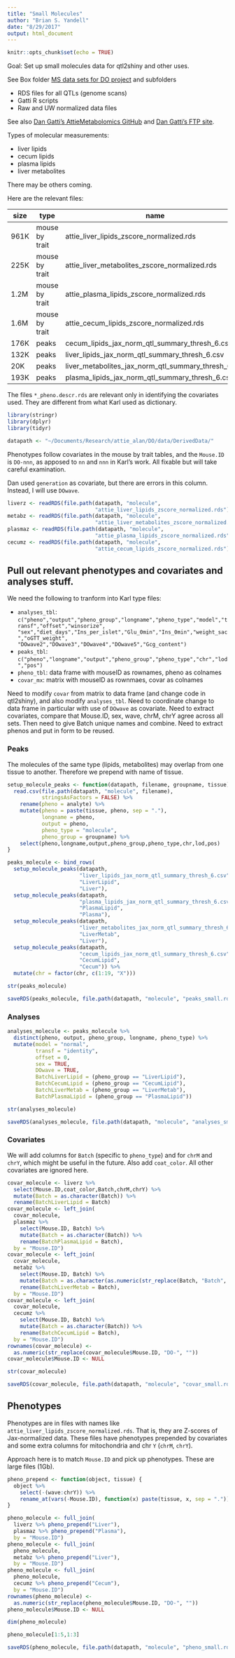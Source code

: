 ```yaml
---
title: "Small Molecules"
author: "Brian S. Yandell"
date: "8/29/2017"
output: html_document
---
```


```r
knitr::opts_chunk$set(echo = TRUE)
```

Goal: Set up small molecules data for qtl2shiny and other uses.

See Box folder [MS data sets for DO project](https://uwmadison.app.box.com/folder/33549545179)
and subfolders

* RDS files for all QTLs (genome scans)
* Gatti R scripts
* Raw and UW normalized data files

See also [Dan Gatti's AttieMetabolomics GitHub](https://github.com/dmgatti/AttieMetabolomics) and
[Dan Gatti's FTP site](ftp://ftp.jax.org/dgatti/_for_Mark/liver/).

Types of molecular measurements:

* liver lipids
* cecum lipids
* plasma lipids
* liver metabolites

There may be others coming.

Here are the relevant files:

size | type | name
---- | -------------- | ------------
961K | mouse by trait | attie_liver_lipids_zscore_normalized.rds
225K | mouse by trait | attie_liver_metabolites_zscore_normalized.rds
1.2M | mouse by trait | attie_plasma_lipids_zscore_normalized.rds
1.6M | mouse by trait | attie_cecum_lipids_zscore_normalized.rds
176K | peaks | cecum_lipids_jax_norm_qtl_summary_thresh_6.csv
132K | peaks | liver_lipids_jax_norm_qtl_summary_thresh_6.csv
20K | peaks | liver_metabolites_jax_norm_qtl_summary_thresh_6.csv
193K | peaks | plasma_lipids_jax_norm_qtl_summary_thresh_6.csv

The files `*_pheno.descr.rds` are relevant only in identifying the covariates used.
They are different from what Karl used as dictionary. 

```r
library(stringr)
library(dplyr)
library(tidyr)
```

```r
datapath <- "~/Documents/Research/attie_alan/DO/data/DerivedData/"
```

Phenotypes follow covariates in the mouse by trait tables, and the `Mouse.ID` is `DO-nnn`, as apposed to `nn` and `nnn` in Karl's work. All fixable but will take careful examination. 

Dan used `generation` as covariate, but there are errors in this column. Instead,
I will use `DOwave`.

```r
liverz <- readRDS(file.path(datapath, "molecule", 
                            "attie_liver_lipids_zscore_normalized.rds"))
metabz <- readRDS(file.path(datapath, "molecule",
                            "attie_liver_metabolites_zscore_normalized.rds"))
plasmaz <- readRDS(file.path(datapath, "molecule",
                            "attie_plasma_lipids_zscore_normalized.rds"))
cecumz <- readRDS(file.path(datapath, "molecule",
                            "attie_cecum_lipids_zscore_normalized.rds"))
```

## Pull out relevant phenotypes and covariates and analyses stuff.

We need the following to tranform into Karl type files:

* `analyses_tbl`: `c("pheno","output","pheno_group","longname","pheno_type","model","transf","offset","winsorize",
"sex","diet_days","Ins_per_islet","Glu_0min","Ins_0min","weight_sac","oGTT_weight",
"DOwave2","DOwave3","DOwave4","DOwave5","Gcg_content")`
* `peaks_tbl`: `c("pheno","longname","output","pheno_group","pheno_type","chr","lod","pos")`
* `pheno_tbl`: data frame with mouseID as rownames, pheno as colnames
* `covar_mx`: matrix with mouseID as rownmaes, covar as colnames

Need to modify `covar` from matrix to data frame (and change code in qtl2shiny), and also modify `analyses_tbl`. Need to coordinate change to data frame in particular with use of `DOwave` as covariate.
Need to extract covariates, compare that Mouse.ID, sex, wave, chrM, chrY agree across all sets. Then need to give Batch unique names and combine.
Need to extract phenos and put in form to be reused.

### Peaks

The molecules of the same type (lipids, metabolites) may overlap from one tissue to another. Therefore we prepend with name of tissue.

```r
setup_molecule_peaks <- function(datapath, filename, groupname, tissue) {
  read.csv(file.path(datapath, "molecule", filename),
           stringsAsFactors = FALSE) %>%
    rename(pheno = analyte) %>%
    mutate(pheno = paste(tissue, pheno, sep = "."),
           longname = pheno,
           output = pheno,
           pheno_type = "molecule",
           pheno_group = groupname) %>%
    select(pheno,longname,output,pheno_group,pheno_type,chr,lod,pos)
}
```

```r
peaks_molecule <- bind_rows(
  setup_molecule_peaks(datapath,
                       "liver_lipids_jax_norm_qtl_summary_thresh_6.csv",
                       "LiverLipid",
                       "Liver"),
  setup_molecule_peaks(datapath,
                       "plasma_lipids_jax_norm_qtl_summary_thresh_6.csv",
                       "PlasmaLipid",
                       "Plasma"),
  setup_molecule_peaks(datapath,
                       "liver_metabolites_jax_norm_qtl_summary_thresh_6.csv",
                       "LiverMetab",
                       "Liver"),
  setup_molecule_peaks(datapath,
                       "cecum_lipids_jax_norm_qtl_summary_thresh_6.csv",
                       "CecumLipid",
                       "Cecum")) %>%
  mutate(chr = factor(chr, c(1:19, "X")))
```

```r
str(peaks_molecule)
```

```r
saveRDS(peaks_molecule, file.path(datapath, "molecule", "peaks_small.rds"))
```

### Analyses

```r
analyses_molecule <- peaks_molecule %>%
  distinct(pheno, output, pheno_group, longname, pheno_type) %>%
  mutate(model = "normal",
         transf = "identity",
         offset = 0,
         sex = TRUE,
         DOwave = TRUE,
         BatchLiverLipid = (pheno_group == "LiverLipid"),
         BatchCecumLipid = (pheno_group == "CecumLipid"),
         BatchLiverMetab = (pheno_group == "LiverMetab"),
         BatchPlasmaLipid = (pheno_group == "PlasmaLipid"))
```

```r
str(analyses_molecule)
```

```r
saveRDS(analyses_molecule, file.path(datapath, "molecule", "analyses_small.rds"))
```

### Covariates

We will add columns for `Batch` (specific to `pheno_type`) and for `chrM` and `chrY`, which might be useful in the future. Also add `coat_color`. All other covariates are ignored here.

```r
covar_molecule <- liverz %>% 
  select(Mouse.ID,coat_color,Batch,chrM,chrY) %>%
  mutate(Batch = as.character(Batch)) %>%
  rename(BatchLiverLipid = Batch)
covar_molecule <- left_join(
  covar_molecule,
  plasmaz %>% 
    select(Mouse.ID, Batch) %>%
    mutate(Batch = as.character(Batch)) %>%
    rename(BatchPlasmaLipid = Batch),
  by = "Mouse.ID")
covar_molecule <- left_join(
  covar_molecule,
  metabz %>% 
    select(Mouse.ID, Batch) %>%
    mutate(Batch = as.character(as.numeric(str_replace(Batch, "Batch", "")))) %>%
    rename(BatchLiverMetab = Batch),
  by = "Mouse.ID")
covar_molecule <- left_join(
  covar_molecule,
  cecumz %>% 
    select(Mouse.ID, Batch) %>%
    mutate(Batch = as.character(Batch)) %>%
    rename(BatchCecumLipid = Batch),
  by = "Mouse.ID")
rownames(covar_molecule) <- 
  as.numeric(str_replace(covar_molecule$Mouse.ID, "DO-", ""))
covar_molecule$Mouse.ID <- NULL
```

```r
str(covar_molecule)
```

```r
saveRDS(covar_molecule, file.path(datapath, "molecule", "covar_small.rds"))
```

## Phenotypes

Phenotypes are in files with names like `attie_liver_lipids_zscore_normalized.rds`. That is, they are Z-scores of Jax-normalized data. These files have phenotypes prepended by covariates and some extra columns for mitochondria and chr `Y` (`chrM`, `chrY`). 

Approach here is to match `Mouse.ID` and pick up phenotypes. These are large files (1Gb).

```r
pheno_prepend <- function(object, tissue) {
  object %>%
    select(-(wave:chrY)) %>%
    rename_at(vars(-Mouse.ID), function(x) paste(tissue, x, sep = "."))
}
```

```r
pheno_molecule <- full_join(
  liverz %>% pheno_prepend("Liver"),
  plasmaz %>% pheno_prepend("Plasma"),
  by = "Mouse.ID")
pheno_molecule <- full_join(
  pheno_molecule,
  metabz %>% pheno_prepend("Liver"),
  by = "Mouse.ID")
pheno_molecule <- full_join(
  pheno_molecule,
  cecumz %>% pheno_prepend("Cecum"),
  by = "Mouse.ID")
rownames(pheno_molecule) <- 
  as.numeric(str_replace(pheno_molecule$Mouse.ID, "DO-", ""))
pheno_molecule$Mouse.ID <- NULL
```

```r
dim(pheno_molecule)
```

```r
pheno_molecule[1:5,1:3]
```

```r
saveRDS(pheno_molecule, file.path(datapath, "molecule", "pheno_small.rds"))
```
